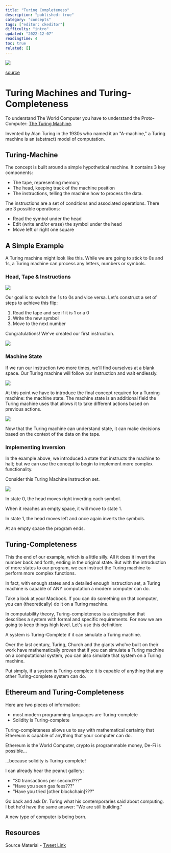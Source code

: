```yaml
---
title: "Turing Completeness"
description: "published: true"
category: "concepts"
tags: ["editor: ckeditor"]
difficulty: "intro"
updated: "2022-12-07"
readingTime: 4
toc: true
related: []
---
```


![](/images/turing-complete-banner.jpeg)

[source](https://hasanzadakhadija7.medium.com/what-is-the-turing-machine-a798cbc0eddd)

# Turing Machines and Turing-Completeness

To understand The World Computer you have to understand the Proto-Computer: [The Turing Machine](https://www.youtube.com/watch?v=-ZS_zFg4w5k).

Invented by Alan Turing in the 1930s who named it an "A-machine," a Turing machine is an (abstract) model of computation. 

## Turing-Machine

The concept is built around a simple hypothetical machine. It contains 3 key components: 

*   The tape, representing memory
*   The head, keeping track of the machine position
*   The instructions, telling the machine how to process the data.

The instructions are a set of conditions and associated operations. There are 3 possible operations: 

*   Read the symbol under the head
*   Edit (write and/or erase) the symbol under the head
*   Move left or right one square

## A Simple Example

A Turing machine might look like this. While we are going to stick to 0s and 1s, a Turing machine can process any letters, numbers or symbols. 

### Head, Tape & Instructions

![](/images/turing-complete-example-1.png)

Our goal is to switch the 1s to 0s and vice versa. Let's construct a set of steps to achieve this flip:

1.  Read the tape and see if it is 1 or a 0
2.  Write the new symbol
3.  Move to the next number

Congratulations! We've created our first instruction.

![](/images/turing-complete-example-2.png)

### Machine State

If we run our instruction two more times, we'll find ourselves at a blank space. Our Turing machine will follow our instruction and wait endlessly. 

![](/images/turing-complete-example-3.png)

At this point we have to introduce the final concept required for a Turning machine: the machine state. The machine state is an additional field the Turing machine uses that allows it to take different actions based on previous actions. 

![](/images/turing-complete-example-4.jpeg)

Now that the Turing machine can understand state, it can make decisions based on the context of the data on the tape. 

### Implementing Inversion

In the example above, we introduced a state that instructs the machine to halt; but we can use the concept to begin to implement more complex functionality.

Consider this Turing Machine instruction set. 

![](/images/turing-complete-example-5.png)

In state 0, the head moves right inverting each symbol. 

When it reaches an empty space, it will move to state 1. 

In state 1, the head moves left and once again inverts the symbols. 

At an empty space the program ends.

## Turing-Completeness

This the end of our example, which is a little silly. All it does it invert the number back and forth, ending in the original state. But with the introduction of more states to our program, we can instruct the Turing machine to perform more complex functions. 

In fact, with enough states and a detailed enough instruction set, a Turing machine is capable of ANY computation a modern computer can do. 

Take a look at your Macbook. If you can do something on that computer, you can (theoretically) do it on a Turing machine. 

In computability theory, Turing-completeness is a designation that describes a system with formal and specific requirements. For now we are going to keep things high level. Let's use this definition: 

A system is Turing-Complete if it can simulate a Turing machine. 

Over the last century, Turing, Church and the giants who've built on their work have mathematically proven that if you can simulate a Turing machine on a computational system, you can also simulate that system on a Turing machine. 

Put simply, if a system is Turing-complete it is capable of anything that any other Turing-complete system can do. 

## Ethereum and Turing-Completeness

Here are two pieces of information: 

*   most modern programming languages are Turing-complete
*   Solidity is Turing-complete

Turing-completeness allows us to say with mathematical certainty that Ethereum is capable of anything that your computer can do. 

Ethereum is the World Computer, crypto is programmable money, De-Fi is possible... 

...because solidity is Turing-complete! 

I can already hear the peanut gallery: 

*   "30 transactions per second???"
*   "Have you seen gas fees???"
*   "Have you tried \[other blockchain\]???"

Go back and ask Dr. Turing what his contemporaries said about computing. I bet he'd have the same answer: "We are still building." 

A new type of computer is being born.

## Resources

Source Material - [Tweet Link](https://twitter.com/logarithmicrex/status/1543571618298880002)

